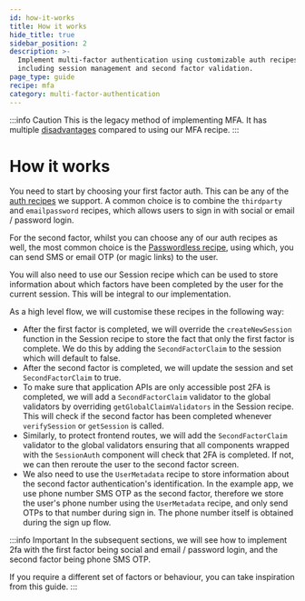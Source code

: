 ```yaml
---
id: how-it-works
title: How it works
hide_title: true
sidebar_position: 2
description: >-
  Implement multi-factor authentication using customizable auth recipes,
  including session management and second factor validation.
page_type: guide
recipe: mfa
category: multi-factor-authentication
---
```


:::info Caution
This is the legacy method of implementing MFA. It has multiple [disadvantages](./legacy-vs-new) compared to using our MFA recipe.
:::

# How it works

You need to start by choosing your first factor auth. This can be any of the [auth recipes](https://supertokens.com/docs/guides) we support. A common choice is to combine the `thirdparty` and `emailpassword` recipes, which allows users to sign in with social or email / password login.

For the second factor, whilst you can choose any of our auth recipes as well, the most common choice is the [Passwordless recipe](https://supertokens.com/docs/passwordless/introduction), using which, you can send SMS or email OTP (or magic links) to the user.

You will also need to use our Session recipe which can be used to store information about which factors have been completed by the user for the current session. This will be integral to our implementation.

As a high level flow, we will customise these recipes in the following way:
- After the first factor is completed, we will override the `createNewSession` function in the Session recipe to store the fact that only the first factor is complete. We do this by adding the `SecondFactorClaim` to the session which will default to false.
- After the second factor is completed, we will update the session and set `SecondFactorClaim` to true.
- To make sure that application APIs are only accessible post 2FA is completed, we will add a `SecondFactorClaim` validator to the global validators by overriding `getGlobalClaimValidators` in the Session recipe. This will check if the second factor has been completed whenever `verifySession` or `getSession` is called.
- Similarly, to protect frontend routes, we will add the `SecondFactorClaim` validator to the global validators ensuring that all components wrapped with the `SessionAuth` component will check that 2FA is completed. If not, we can then reroute the user to the second factor screen.
- We also need to use the `UserMetadata` recipe to store information about the second factor authentication's identification. In the example app, we use phone number SMS OTP as the second factor, therefore we store the user's phone number using the `UserMetadata` recipe, and only send OTPs to that number during sign in. The phone number itself is obtained during the sign up flow.

:::info Important
In the subsequent sections, we will see how to implement 2fa with the first factor being social and email / password login, and the second factor being phone SMS OTP.

If you require a different set of factors or behaviour, you can take inspiration from this guide.
:::

